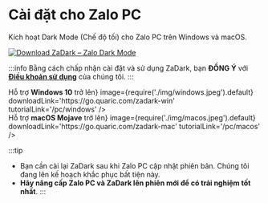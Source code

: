 
# Cài đặt cho Zalo PC

Kích hoạt Dark Mode (Chế độ tối) cho Zalo PC trên Windows và macOS.

[![Download ZaDark – Zalo Dark Mode](https://img.shields.io/sourceforge/dm/zadark.svg)](https://sourceforge.net/projects/zadark/files/latest/download)

:::info
Bằng cách chấp nhận cài đặt và sử dụng ZaDark, bạn **ĐỒNG Ý** với [**Điều khoản sử dụng**](/privacy-policy) của chúng tôi.
:::

<div className="container margin-top--lg margin-bottom--lg">
  <div className="row">
    <div className="col col--6">
      <Card
        title='Cài đặt ZaDark for Windows'
        content={<span>Hỗ trợ <strong>Windows 10</strong> trở lên</span>}
        image={require('./img/windows.jpeg').default}
        downloadLink='https://go.quaric.com/zadark-win'
        tutorialLink='/pc/windows'
      />
    </div>
    <div className="col col--6">
      <Card
        title='Cài đặt ZaDark for macOS'
        content={<span>Hỗ trợ <strong>macOS Mojave</strong> trở lên</span>}
        image={require('./img/macos.jpeg').default}
        downloadLink='https://go.quaric.com/zadark-mac'
        tutorialLink='/pc/macos'
      />
    </div>
  </div>
</div>

:::tip
- Bạn cần cài lại ZaDark sau khi Zalo PC cập nhật phiên bản. Chúng tôi đang lên kế hoạch khắc phục bất tiện này.
- **Hãy nâng cấp Zalo PC và ZaDark lên phiên mới để có trải nghiệm tốt nhất**.
:::
